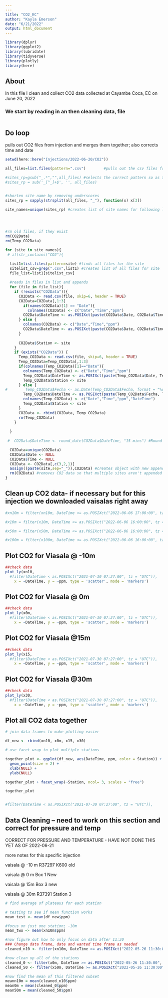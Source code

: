 ```yaml
---
---
title: "CO2_EC"
author: "Kayla Emerson"
date: "6/21/2022"
output: html_document
---
```


```r
library(dplyr)
library(ggplot2)
library(lubridate)
library(tidyverse)
library(plotly)
library(here)
```

## About
In this file I clean and collect CO2 data collected at Cayambe Coca, EC on June 20, 2022

### We start by reading in an then cleaning data, file 

```r
```



## Do loop
pulls out CO2 files from injection and merges them together; also corrects time and date 

```r

setwd(here::here("Injections/2022-06-20/CO2"))

all_files=list.files(pattern=".csv")        #pulls out the csv files from WL folder in HOBOware folder

#sites_rp=gsub("_.*","",all_files) #selects the correct pattern so as to select only desired files
#sites_rp = sub('_[^_]+$', '', all_files)


#shorten site name by removing underscores
sites_rp = sapply(strsplit(all_files, "_"), function(x) x[3])

site_names=unique(sites_rp) #creates list of site names for following loop




#rm old files, if they exist
rm(CO2Data)
rm(Temp_CO2Data)

for (site in site_names){
 # if(str_contains("CO2"){

  list1=list.files(pattern=site) #finds all files for the site
  sitelist_csv=grep(".csv",list1) #creates list of all files for site
  file_list=list1[sitelist_csv]
  
  #reads in files in list and appends
  for (file in file_list){
    if (!exists("CO2Data")){
      CO2Data <- read.csv(file, skip=6, header = TRUE)
      CO2Data=CO2Data[,1:3]
        if(names(CO2Data)[1] == "Date"){
          colnames(CO2Data) <- c("Date","Time","ppm")
        CO2Data$DateTime <- as.POSIXct(paste(CO2Data$Date, CO2Data$Time), format="%m/%d/%Y %I:%M:%S %p", tz = "UTC")
      } else { 
        colnames(CO2Data) <- c("Date","Time","ppm")
        CO2Data$DateTime <- as.POSIXct(paste(CO2Data$Date, CO2Data$Time), format="%d/%m/%Y %H:%M:%S", tz = "UTC")
      }
      
      CO2Data$Station <- site
    }
    if (exists("CO2Data")) {
      Temp_CO2Data <- read.csv(file, skip=6, header = TRUE)  
      Temp_CO2Data=Temp_CO2Data[,1:3]
      if(colnames(Temp_CO2Data)[1]=="Date"){
        colnames(Temp_CO2Data) <- c("Date","Time","ppm")
        Temp_CO2Data$DateTime <- as.POSIXct(paste(Temp_CO2Data$Date, Temp_CO2Data$Time), format="%m/%d/%Y %I:%M:%S %p", tz = "UTC")
        Temp_CO2Data$Station <- site
      } else {
#        Temp_CO2Data$Fecha <- as.Date(Temp_CO2Data$Fecha, format = "%d / %m / %Y")
        Temp_CO2Data$DateTime <- as.POSIXct(paste(Temp_CO2Data$Fecha, Temp_CO2Data$Tiempo), format="%d/%m/%Y %H:%M:%S", tz = "UTC")
        colnames(Temp_CO2Data) <- c("Date","Time","ppm","DateTime")
        Temp_CO2Data$Station <- site
      }
      CO2Data <- rbind(CO2Data, Temp_CO2Data)
      rm(Temp_CO2Data)
    }
    
  }
  
 #  CO2Data$DateTime <- round_date(CO2Data$DateTime, "15 mins") #Round if needed

  CO2Data=unique(CO2Data)
  CO2Data$Date <- NULL
  CO2Data$Time <- NULL
  CO2Data <- CO2Data[,c(3,2,1)]
  assign((paste(site,sep="_")),CO2Data) #creates object with new appended data
  rm(CO2Data) #removes CO2 data so that multiple sites aren't appended together
}


```


## Clean up CO2 data- if necessary but for this injection we downloaded vaisalas right away
```r
#xn10m = filter(xn10m, DateTime <= as.POSIXct("2022-06-06 17:00:00", tz = "UTC"))

#x10m = filter(x10m, DateTime <= as.POSIXct("2022-06-06 16:00:00", tz = "UTC"))

#x50m = filter(x50m, DateTime <= as.POSIXct("2022-06-06 16:00:00", tz = "UTC"))

#x100m = filter(x100m, DateTime <= as.POSIXct("2022-06-06 16:00:00", tz = "UTC"))

```

## Plot CO2 for Viasala @ -10m

```r

##check data
plot_ly(xn10,
  #filter(DateTime < as.POSIXct("2021-07-30 07:27:00", tz = "UTC")), 
    x = ~DateTime, y = ~ppm, type = 'scatter', mode = 'markers') 

```


## Plot CO2 for Viasala @ 0m
```r

##check data
plot_ly(x0m,
  #filter(DateTime < as.POSIXct("2021-07-30 07:27:00", tz = "UTC")), 
    x = ~DateTime, y = ~ppm, type = 'scatter', mode = 'markers') 

```


## Plot CO2 for Viasala @15m
```r

##check data
plot_ly(x15,
  #filter(DateTime < as.POSIXct("2021-07-30 07:27:00", tz = "UTC")), 
    x = ~DateTime, y = ~ppm, type = 'scatter', mode = 'markers') 

```


## Plot CO2 for Viasala @30m
```r

##check data
plot_ly(x30,
  #filter(DateTime < as.POSIXct("2021-07-30 07:27:00", tz = "UTC")), 
    x = ~DateTime, y = ~ppm, type = 'scatter', mode = 'markers') 

```



## Plot all CO2 data together 
```r

# join data frames to make plotting easier

df_new <- rbind(xn10, x0m, x15, x30)

# use facet wrap to plot multiple stations

together_plot <- ggplot(df_new, aes(DateTime, ppm, color = Station)) +
  geom_point(size = 2) +
  xlab(NULL) +
  ylab(NULL)

together_plot + facet_wrap(~Station, ncol= 3, scales = "free")

together_plot


#filter(DateTime < as.POSIXct("2021-07-30 07:27:00", tz = "UTC")), 
```
## Data Cleaning -- need to work on this section and correct for pressure and temp
CORRECT FOR PRESSURE AND TEMPERATURE - HAVE NOT DONE THIS YET AS OF 2022-06-21

more notes for this specific injection 
 
vaisala @ -10 m 
R37297 K600 old 

vaisala @ 0 m
Box 1 New

vaisala @ 15m 
Box 3 new

vaisala @ 30m 
R37391 Station 3

```r

# find average of plateaus for each station

# testing to see if mean function works 
mean_test <- mean(df_new$ppm)

#focus on just one station; -10m
mean_two <- mean(xn10m$ppm)

#now figure out how to only focus on data after 11:30
### Change data frame, date and wanted time frame as needed 
cleaned_n10 <- filter(xn10m, DateTime >= as.POSIXct("2022-05-26 11:30:00", tz = "UTC") & DateTime < as.POSIXct("2022-05-26 11:40:00", tz = "UTC"))

#now clean up all of the stations
cleaned_0 <- filter(x0m, DateTime >= as.POSIXct("2022-05-26 11:30:00", tz = "UTC") & DateTime < as.POSIXct("2022-05-26 11:40:00", tz = "UTC"))
cleaned_50 <- filter(x50m, DateTime >= as.POSIXct("2022-05-26 11:30:00", tz = "UTC") & DateTime < as.POSIXct("2022-05-26 11:40:00", tz = "UTC"))

#now find the mean of this filtered subset
meann10m = mean(cleaned_n10$ppm)
mean0m = mean(cleaned_0$ppm)
mean50m = mean(cleaned_50$ppm)


```


